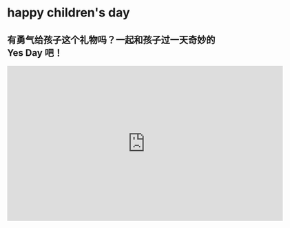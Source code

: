 # happy children's day

## 有勇气给孩子这个礼物吗？一起和孩子过一天奇妙的 Yes Day 吧！


<iframe
  src="https://player.bilibili.com/player.html?bvid=BV1vV4y1z7TG&cid=1&page=1"
  scrolling="no"
  border="0"
  frameborder="no"
  framespacing="0"
  allowfullscreen="true"
  width="640"
  height="360"
></iframe>
